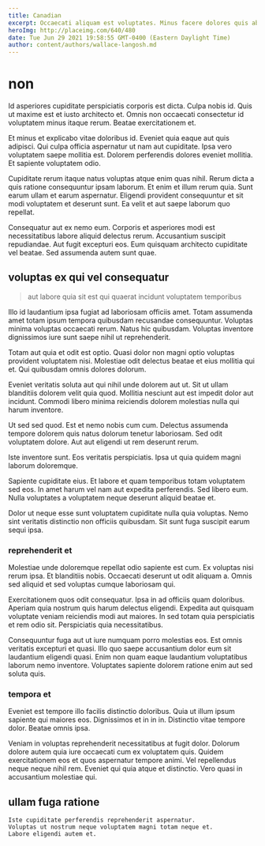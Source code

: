 ```yaml
---
title: Canadian
excerpt: Occaecati aliquam est voluptates. Minus facere dolores quis ab enim molestiae consectetur ad. Velit et veritatis molestiae ea neque. Velit sit sit eos aut sunt. Et molestiae ad nobis harum velit.
heroImg: http://placeimg.com/640/480
date: Tue Jun 29 2021 19:58:55 GMT-0400 (Eastern Daylight Time)
author: content/authors/wallace-langosh.md
---
```

# non

Id asperiores cupiditate perspiciatis corporis est dicta. Culpa nobis id. Quis ut maxime est et iusto architecto et. Omnis non occaecati consectetur id voluptatem minus itaque rerum. Beatae exercitationem et.
  
Et minus et explicabo vitae doloribus id. Eveniet quia eaque aut quis adipisci. Qui culpa officia aspernatur ut nam aut cupiditate. Ipsa vero voluptatem saepe mollitia est. Dolorem perferendis dolores eveniet mollitia. Et sapiente voluptatem odio.
  
Cupiditate rerum itaque natus voluptas atque enim quas nihil. Rerum dicta a quis ratione consequuntur ipsam laborum. Et enim et illum rerum quia. Sunt earum ullam et earum aspernatur. Eligendi provident consequuntur et sit modi voluptatem et deserunt sunt. Ea velit et aut saepe laborum quo repellat.
  
Consequatur aut ex nemo eum. Corporis et asperiores modi est necessitatibus labore aliquid delectus rerum. Accusantium suscipit repudiandae. Aut fugit excepturi eos. Eum quisquam architecto cupiditate vel beatae. Sed assumenda autem sunt quae.

## voluptas ex qui vel consequatur

> aut labore quia sit est qui quaerat incidunt voluptatem temporibus

Illo id laudantium ipsa fugiat ad laboriosam officiis amet. Totam assumenda amet totam ipsum tempora quibusdam recusandae consequuntur. Voluptas minima voluptas occaecati rerum. Natus hic quibusdam. Voluptas inventore dignissimos iure sunt saepe nihil ut reprehenderit.
  
Totam aut quia et odit est optio. Quasi dolor non magni optio voluptas provident voluptatem nisi. Molestiae odit delectus beatae et eius mollitia qui et. Qui quibusdam omnis dolores dolorum.
  
Eveniet veritatis soluta aut qui nihil unde dolorem aut ut. Sit ut ullam blanditiis dolorem velit quia quod. Mollitia nesciunt aut est impedit dolor aut incidunt. Commodi libero minima reiciendis dolorem molestias nulla qui harum inventore.
  
Ut sed sed quod. Est et nemo nobis cum cum. Delectus assumenda tempore dolorem quis natus dolorum tenetur laboriosam. Sed odit voluptatem dolore. Aut aut eligendi ut rem deserunt rerum.
  
Iste inventore sunt. Eos veritatis perspiciatis. Ipsa ut quia quidem magni laborum doloremque.
  
Sapiente cupiditate eius. Et labore et quam temporibus totam voluptatem sed eos. In amet harum vel nam aut expedita perferendis. Sed libero eum. Nulla voluptates a voluptatem neque deserunt aliquid beatae et.
  
Dolor ut neque esse sunt voluptatem cupiditate nulla quia voluptas. Nemo sint veritatis distinctio non officiis quibusdam. Sit sunt fuga suscipit earum sequi ipsa.

### reprehenderit et

Molestiae unde doloremque repellat odio sapiente est cum. Ex voluptas nisi rerum ipsa. Et blanditiis nobis. Occaecati deserunt ut odit aliquam a. Omnis sed aliquid et sed voluptas cumque laboriosam qui.
  
Exercitationem quos odit consequatur. Ipsa in ad officiis quam doloribus. Aperiam quia nostrum quis harum delectus eligendi. Expedita aut quisquam voluptate veniam reiciendis modi aut maiores. In sed totam quia perspiciatis et rem odio sit. Perspiciatis quia necessitatibus.
  
Consequuntur fuga aut ut iure numquam porro molestias eos. Est omnis veritatis excepturi et quasi. Illo quo saepe accusantium dolor eum sit laudantium eligendi quasi. Enim non quam eaque laudantium voluptatibus laborum nemo inventore. Voluptates sapiente dolorem ratione enim aut sed soluta quis.

### tempora et

Eveniet est tempore illo facilis distinctio doloribus. Quia ut illum ipsum sapiente qui maiores eos. Dignissimos et in in in. Distinctio vitae tempore dolor. Beatae omnis ipsa.
  
Veniam in voluptas reprehenderit necessitatibus at fugit dolor. Dolorum dolore autem quia iure occaecati cum ex voluptatem quis. Quidem exercitationem eos et quos aspernatur tempore animi. Vel repellendus neque neque nihil rem. Eveniet qui quia atque et distinctio. Vero quasi in accusantium molestiae qui.

## ullam fuga ratione

```text
Iste cupiditate perferendis reprehenderit aspernatur.
Voluptas ut nostrum neque voluptatem magni totam neque et.
Labore eligendi autem et.
```

